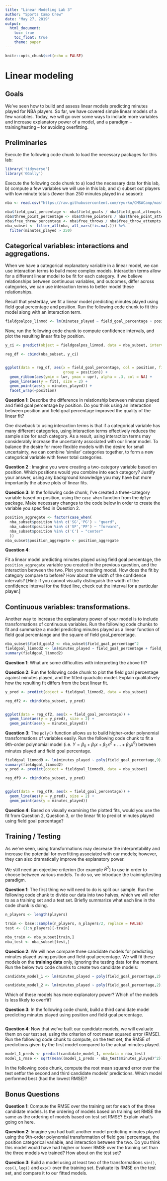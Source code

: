 ```yaml
---
title: "Linear Modeling Lab 3"
author: "Sports Camp Crew"
date: "May 27, 2019"
output: 
  html_document:
    toc: true
    toc_float: true
    theme: paper
---
```


```r
knitr::opts_chunk$set(echo = FALSE)
```

# Linear modeling

## Goals

We've seen how to build and assess linear models predicting minutes played for NBA players. So far, we have covered simple linear models of a few variables. Today, we will go over some ways to include more variables and increase explanatory power of a model, and a paradigm -- training/testing -- for avoiding overfitting.

## Preliminaries

Execute the following code chunk to load the necessary packages for this lab:

```r
library('tidyverse')
library('GGally')
```

Execute the following code chunk to a) load the necessary data for this lab, b) compute a few variables we will use in this lab, and c) subset out players with low minute totals (fewer than 250 minutes played in a season):

```r
nba <- read.csv("https://raw.githubusercontent.com/ryurko/CMSACamp/master/data/intro_r/nba_2019_player_stats.csv?token=AFKSV7EZOGYYTLAWNZ7YRPC453VNQ")

nba$field_goal_percentage <- nba$field_goals / nba$field_goal_attempts
nba$three_point_percentage <- nba$three_pointers / nba$three_point_attempts
nba$free_throw_percentage <- nba$free_throws / nba$free_throw_attempts
nba_subset <- filter_all(nba, all_vars(!is.na(.))) %>% 
  filter(minutes_played > 250) 
```

## Categorical variables: interactions and aggregations.

When we have a categorical explanatory variable in a linear model, we can use interaction terms to build more complex models. Interaction terms allow for a different linear model to be fit for each category. If we believe relationships between continuous variables, and outcomes, differ across categories, we can use interaction terms to better model these relationships.

Recall that yesterday, we fit a linear model predicting minutes played using field goal percentage and position. Run the following code chunk to fit this model along with an interaction term.

```r
fieldgoalpos_linmod <- lm(minutes_played ~ field_goal_percentage + position + field_goal_percentage*position, data = nba_subset)
```

Now, run the following code chunk to compute confidence intervals, and plot the resulting linear fits by position.

```r

y_ci <- predict(object = fieldgoalpos_linmod, data = nba_subset, interval = "confidence", level = .95)

reg_df <- cbind(nba_subset, y_ci)


ggplot(data = reg_df, aes(x = field_goal_percentage, col = position, fill = position,
                          group = position)) +
  geom_ribbon(aes(ymin = lwr, ymax = upr), alpha = .3, col = NA) + 
  geom_line(aes(y = fit), size = 2) +
  geom_point(aes(y = minutes_played)) +
  facet_wrap(~position)
```

**Question 1**: Describe the difference in relationship between minutes played and field goal percentage by position. Do you think using an interaction between position and field goal percentage improved the quality of the linear fit?

One drawback to using interaction terms is that if a categorical variable has many different categories, using interaction terms effectively reduces the sample size for each category. As a result, using interaction terms may considerably increase the uncertainty associated with our linear model. To balance the desire for more flexible models with the desire for small uncertainty, we can combine 'similar' categories together, to form a new categorical variable with fewer total categories.

**Question 2** : Imagine you were creating a two-category variable based on position. Which positions would you combine into each category? Justify your answer, using any background knowledge you may have but more importantly the above plots of linear fits.

**Question 3**: In the following code chunk, I've created a three-category variable based on position, using the `case_when` function from the `dplyr` package. Make necessary changes to the code below in order to create the variable you specified in Question 2.

```r
position_aggregate <- factor(case_when(
  nba_subset$position %in% c('SG','PG') ~ "guard",
  nba_subset$position %in% c('SF','PF') ~ "forward",
  nba_subset$position %in% c('C') ~ "center"
  ))
nba_subset$position_aggregate <- position_aggregate
```

**Question 4**:

Fit a linear model predicting minutes played using field goal percentage, the `position_aggregate` variable you created in the previous question, and the interaction between the two. Plot your resulting model. How does the fit by category compare to before? How about the width of the confidence intervals? [Hint: if you cannot visually distinguish the width of the confidence interval for the fitted line, check out the interval for a particular player.]

## Continuous variables: transformations.

Another way to increase the explanatory power of your model is to include transformations of continuous variables. Run the following code chunks to fit and summarize a model predicting minutes played as a linear function of field goal percentange and the square of field goal_percentage.

```r
nba_subset$field_goal2 <- nba_subset$field_goal_percentage^2
fieldgoal_linmod2 <- lm(minutes_played ~ field_goal_percentage + field_goal2, data = nba_subset)
summary(fieldgoal_linmod2)
```


**Question 1**: What are some difficulties with interpreting the above fit?

**Question 2**: Run the following code chunk to plot the field goal percentage against minutes played, and the fitted quadratic model. Explain qualitatively how the resulting fit differs from the best linear fit.

```r
y_pred <- predict(object = fieldgoal_linmod2, data = nba_subset)

reg_df2 <- cbind(nba_subset, y_pred)


ggplot(data = reg_df2, aes(x = field_goal_percentage)) +
  geom_line(aes(y = y_pred), size = 2) +
  geom_point(aes(y = minutes_played))
```

**Question 3**: The `poly()` function allows us to build higher-order polynomial transformations of variables easily. Run the following code chunk to fit a 9th-order polynomial model (i.e. $Y = \beta_0 + \beta_1x + \beta_2x^2 + \ldots + \beta_9x^9$) between minutes played and field goal percentage. 

```r
fieldgoal_linmod9 <- lm(minutes_played ~ poly(field_goal_percentage,9), data = nba_subset)
summary(fieldgoal_linmod2)
y_pred <- predict(object = fieldgoal_linmod9, data = nba_subset)

reg_df9 <- cbind(nba_subset, y_pred)


ggplot(data = reg_df9, aes(x = field_goal_percentage)) +
  geom_line(aes(y = y_pred), size = 2) +
  geom_point(aes(y = minutes_played))
```

**Question 4**: Based on visually examining the plotted fits, would you use the fit from Question 2, Question 3, or the linear fit to predict minutes played using field goal percentage?

## Training / Testing

As we've seen, using transformations may decrease the interpretability and increase the potential for overfitting associated with our models; however, they can also dramatically improve the explanatory power.

We still need an objective criterion (for example $R^2$) to use in order to choose between various models. To do so, we introduce the training/testing paradigm. 

**Question 1**: The first thing we will need to do is split our sample. Run the following code chunk to divide our data into two halves, which we will refer to as a training set and a test set. Briefly summarize what each line in the code chunk is doing.

```r
n_players <- length(players)

train <- base::sample(n_players, n_players/2, replace = FALSE)
test <- (1:n_players)[-train]

nba_train <- nba_subset[train,]
nba_test <- nba_subset[test,]
```

**Question 2**: We will now compare three candidate models for predicting minutes played using position and field goal percentage. We will fit these models on the **training data** only, ignoring the testing data for the moment. Run the below two code chunks to create two candidate models:

```r
candidate_model_1 <- lm(minutes_played ~ poly(field_goal_percentage,2) + position_aggregate + position_aggregate*poly(field_goal_percentage,2), data = nba_train)
```

```r
candidate_model_2 <- lm(minutes_played ~ poly(field_goal_percentage,2), data = nba_train)
```

Which of these models has more explanatory power? Which of the models is less likely to overfit?

**Question 3**: In the following code chunk, build a third candidate model predicting minutes played using position and field goal percentage.

```r
```

**Question 4**: Now that we've built our candidate models, we will evaluate them on our test set, using the criterion of root mean squared error (RMSE). Run the following code chunk to compute, on the test set, the RMSE of predictions given by the first model compared to the actual minutes played.

```r
model_1_preds <- predict(candidate_model_1, newdata = nba_test)
model_1_rmse <- sqrt(mean((model_1_preds - nba_test$minutes_played)^2))
```

In the following code chunk, compute the root mean squared error over the test setfor the second and third candidate models' predictions. Which model performed best (had the lowest RMSE)?

## Bonus Questions

**Question 1**: Compute the RMSE over the training set for each of the three candidate models. Is the ordering of models based on training set RMSE the same as the ordering of models based on test set RMSE? Explain what's going on here.

**Question 2**: Imagine you had built another model predicting minutes played using the 9th-order polynomial transformation of field goal percentage, the position categorical variable, and interaction between the two. Do you think this model would have had higher or lower RMSE over the training set than the three models we trained? How about on the test set?

**Question 3**: Build a model using at least two of the transformations `sin()`, `cos()`, `log()` and `exp()` over the training set. Evaluate its RMSE on the test set, and compare it to our fitted models.